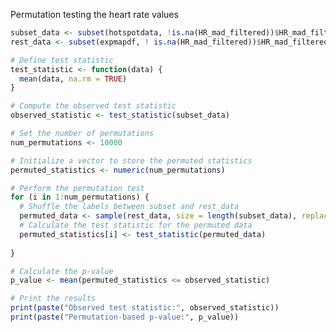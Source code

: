 Permutation testing the heart rate values
```{r}

subset_data <- subset(hotspotdata, !is.na(HR_mad_filtered))$HR_mad_filtered
rest_data <- subset(expmapdf, ! is.na(HR_mad_filtered))$HR_mad_filtered  # Replace this with the rest of your data

# Define test statistic
test_statistic <- function(data) {
  mean(data, na.rm = TRUE)
}

# Compute the observed test statistic
observed_statistic <- test_statistic(subset_data)

# Set the number of permutations
num_permutations <- 10000 

# Initialize a vector to store the permuted statistics
permuted_statistics <- numeric(num_permutations)

# Perform the permutation test
for (i in 1:num_permutations) {
  # Shuffle the labels between subset and rest_data
  permuted_data <- sample(rest_data, size = length(subset_data), replace = FALSE)#same length as colspotdata?
  # Calculate the test statistic for the permuted data
  permuted_statistics[i] <- test_statistic(permuted_data)
  
}

# Calculate the p-value
p_value <- mean(permuted_statistics <= observed_statistic)

# Print the results
print(paste("Observed test statistic:", observed_statistic))
print(paste("Permutation-based p-value:", p_value))
```
